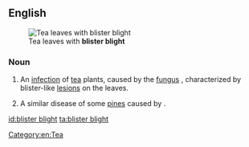 ==English==
[[File:Exobasidium vexans2.jpg|thumb|Tea leaves with '''blister blight''']]

===Noun===
{{en-noun|head=[[blister]] [[blight]]|-}}

# {{lb|en|plant disease}} An [[infection]] of [[tea]] plants, caused by the [[fungus]] {{taxlink|Exobasidium vexans|species|noshow=1}}, characterized by blister-like [[lesion]]s on the leaves.
# {{lb|en|plant disease}} A similar disease of some [[pine]]s caused by {{taxlink|Cronartium asclepiadeum|species|noshow=1}}.

[[id:blister blight]]
[[ta:blister blight]]

[[Category:en:Tea]]